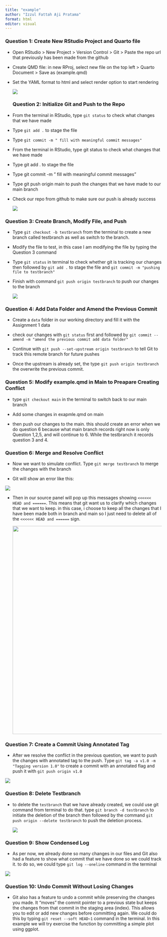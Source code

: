 ```yaml
---
title: "example"
author: "Izzul Fattah Aji Pratama"
format: html
editor: visual
---
```


### Question 1: Create New RStudio Project and Quarto file

-   Open RStudio \> New Project \> Version Control \> Git \> Paste the repo url that previously has been made from the github

-   Create QMD file: in new RProj, select new file on the top left \> Quarto Document \> Save as (example.qmd)

-   Set the YAML format to html and select render option to start rendering

    ![](images/clipboard-3291366609.png)

    ### Question 2: Initialize Git and Push to the Repo

-   From the terminal in RStudio, type `git status` to check what changes that we have made

-   Type `git add .` to stage the file

-   Type `git commit -m " fill with meaningful commit messages"`

-   From the terminal in RStudio, type git status to check what changes that we have made

-   Type git add . to stage the file

-   Type git commit -m " fill with meaningful commit messages"

-   Type git push origin main to push the changes that we have made to our main branch

-   Check our repo from github to make sure our push is already success

    ![](images/clipboard-3326618688.png)

### Question 3: Create Branch, Modify File, and Push

-   Type `git checkout -b testbranch` from the terminal to create a new branch called testbranch as well as switch to the branch.

-   Modify the file to test, in this case I am modifying the file by typing the Question 3 command

-   Type `git status` in terminal to check whether git is tracking our changes then followed by `git add .` to stage the file and `git commit -m "pushing file to testbranch"`

-   Finish with command `git push origin testbranch` to push our changes to the branch

    ![](images/clipboard-1433599888.png)

### Question 4: Add Data Folder and Amend the Previous Commit

-   Create a `data` folder in our working directory and fill it with the Assignment 1 data

-   check our changes with `git status` first and followed by `git commit --amend -m "amend the previous commit add data folder"`

-   Continue with `git push --set-upstream origin testbranch` to tell Git to track this remote branch for future pushes

-   Once the upstream is already set, the type `git push origin testbranch` the overwrite the previous commit.

### Question 5: Modify example.qmd in Main to Preapare Creating Conflict

-   type `git checkout main` in the terminal to switch back to our main branch

-   Add some changes in exapmle.qmd on main

-   then push our changes to the main. this should create an error when we do question 6 because what main branch records right now is only Question 1,2,5, and will continue to 6. While the testbranch it records question 3 and 4.

### Question 6: Merge and Resolve Conflict

-   Now we want to simulate conflict. Type `git merge testbranch` to merge the changes with the branch

-   Git will show an error like this:

![](images/clipboard-2659250452.png)

-   Then in our source panel will pop up this messages showing `<<<<<< HEAD and ======`. This means that git want us to clarify which changes that we want to keep. in this case, i choose to keep all the changes that I have been made both in branch and main so I just need to delete all of the `<<<<<< HEAD and ======` sign.

    ![](images/clipboard-3277969989.png){width="667"}

### Question 7: Create a Commit Using Annotated Tag

-   After we resolve the conflict in the previous question, we want to push the changes with annotated tag to the push. Type `git tag -a v1.0 -m "Tagging version 1.0"` to create a commit with an annotated flag and push it with `git push origin v1.0`

![](images/clipboard-2645839883.png)

### Question 8: Delete Testbranch

-   to delete the `testbranch` that we have already created, we could use git command from terminal to do that. type `git branch -d testbranch` to initiate the deletion of the branch then followed by the command `git push origin --delete testbranch` to push the deletion process.

    ![](images/clipboard-348984791.png)

### Question 9: Show Condensed Log

-   As per now, we already done so many changes in our files and Git also had a feature to show what commit that we have done so we could track it. to do so, we could type `git log --oneline` command in the terminal

![](images/clipboard-2469502363.png)

### Question 10: Undo Commit Without Losing Changes

-   Git also has a feature to undo a commit while preserving the changes you made. It "moves" the commit pointer to a previous state but keeps the changes from that commit in the staging area (index). This allows you to edit or add new changes before committing again. We could do this by typing `git reset --soft HEAD~1` command in the terminal. In this example we will try exercise the function by committing a simple plot using ggplot.
